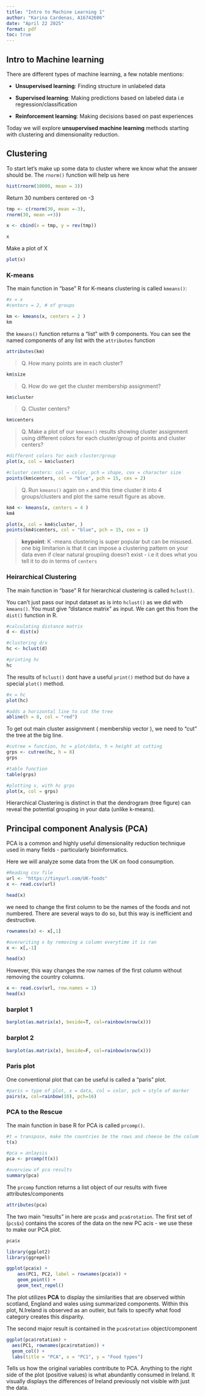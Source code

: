 ```yaml
---
title: "Intro to Machine Learning 1"
author: "Karina Cardenas, A16742606"
date: "April 22 2025"
format: pdf
toc: true 
---
```

## Intro to Machine learning 

There are different types of machine learning, a few notable mentions: 

- **Unsupervised learning**: Finding structure in unlabeled data 

- **Supervised learning**: Making predictions based on labeled data i.e regression/classification 

- **Reinforcement learning**: Making decisions based on past experiences 


Today we will explore **unsupervised machine learning** methods starting with clustering and dimensionality reduction. 

## Clustering

To start let's make up some data to cluster where we know what the answer should be. The `rnorm()` function will help us here 
```r
hist(rnorm(10000, mean = 3))
```

Return 30 numbers centered on -3
```r

tmp <- c(rnorm(30, mean =-3),
rnorm(30, mean =+3))

x <- cbind(x = tmp, y = rev(tmp)) 

x
```
Make a plot of X 
```r
plot(x)
```

### K-means 

The main function in "base" R for K-means clustering is called `kmeans()`: 

```r

#x = x
#centers = 2, # of groups 

km <- kmeans(x, centers = 2 )
km

```

the `kmeans()` function returns a "list" with 9 components. You can see the named components of any list with the `attributes` function 

```r
attributes(km)
```

> Q. How many points are in each cluster? 

```r
km$size
```

> Q. How do we get the cluster membership assignment? 

```r
km$cluster
```

> Q. Cluster centers? 

```r
km$centers
```

> Q. Make a plot of our `kmeans()` results showing cluster assignment using different colors for each cluster/group of points and cluster centers? 

```r
#different colors for each cluster/group 
plot(x, col = km$cluster)

#cluster centers: col = color, pch = shape, cex = character size 
points(km$centers, col = "blue", pch = 15, cex = 2)

```

> Q. Run `kmeans()` again on `x` and this time cluster it into 4 groups/clusters and plot the same result figure as above. 

```r

km4 <- kmeans(x, centers = 4 )
km4

plot(x, col = km4$cluster, )
points(km4$centers, col = "blue", pch = 15, cex = 1)

```
> **keypoint**: K -means clustering is super popular but can be misused. one big limitarion is that it can impose a clustering pattern on your data even if clear natural groupiing doesn't exist - i.e it does what you tell it to do in terms of `centers` 

### Heirarchical Clustering 

The main function in "base" R for hierarchical clustering is called `hclust()`. 

You can't just pass our input dataset as is into `hclust()` as we did with `kmeans()`. You must give "distance matrix" as input. We can get this from the `dist()` function in R. 

```r
#calculating distance matrix 
d <- dist(x)

#clustering d/x
hc <- hclust(d)

#printing hc 
hc
```
The results of `hclust()` dont have a useful `print()` method but do have a special `plot()` method. 

```r
#x = hc 
plot(hc)

#adds a horizontal line to cut the tree
abline(h = 8, col = "red")
```

To get out main cluster assignment ( membership vector ), we need to "cut" the tree at the big line. 

```r
#cutree = function, hc = plot/data, h = height at cutting 
grps <- cutree(hc, h = 8)
grps
```

```r
#table function
table(grps)
```

```r
#plotting x, with hc grps 
plot(x, col = grps)
```

Hierarchical Clustering is distinct in that the dendrogram (tree figure) can reveal the potential grouping in your data (unlike k-means). 

## Principal component Analysis (PCA) 

PCA is a common and highly useful dimensionality reduction technique used in many fields - particularly bioinformatics. 

Here we will analyze some data from the UK on food consumption.

```r
#Reading csv file 
url <- "https://tinyurl.com/UK-foods"
x <- read.csv(url)

head(x)
```
we need to change the first column to be the names of the foods and not numbered. There are several ways to do so, but this way is inefficient and destructive.
```r

rownames(x) <- x[,1]

#overwriting x by removing a column everytime it is ran 
x <- x[,-1]

head(x)
```

However, this way changes the row names of the first column without removing the country columns. 
```r
x <- read.csv(url, row.names = 1)
head(x)
```
### barplot 1

```r
barplot(as.matrix(x), beside=T, col=rainbow(nrow(x)))
```

### barplot 2 

```r
barplot(as.matrix(x), beside=F, col=rainbow(nrow(x)))
```

### Paris plot

One conventional plot that can be useful is called a "paris" plot. 
```r
#paris = type of plot, x = data, col = color, pch = style of marker 
pairs(x, col=rainbow(10), pch=16)
```

### PCA to the Rescue 

The main function in base R for PCA is called `prcomp()`.

```r
#t = transpose, make the countries be the rows and cheese be the columns 
t(x)

#pca = anlaysis 
pca <- prcomp(t(x))

#overview of pca results 
summary(pca)
```

The `prcomp` function returns a list object of our results with fivee attributes/components

```r
attributes(pca)
```
The two main "results" in here are `pca$x` and `pca$rotation`. The first set of (`pcs$x`) contains the scores of the data on the new PC acis - we use these to make our PCA plot. 

```r
pca$x
```

```r
library(ggplot2)
library(ggrepel)

ggplot(pca$x) + 
    aes(PC1, PC2, label = rownames(pca$x)) + 
    geom_point() + 
    geom_text_repel()
```
The plot utilizes **PCA** to display the similarities that are observed within scotland, England and wales using summarized components. Within this plot, N.Ireland is observed as an outleir, but fails to specify what food category creates this disparity. 


The second major result is contained in the `pca$rotation` object/component

```r
ggplot(pca$rotation) + 
  aes(PC1, rownames(pca$rotation)) +
  geom_col() + 
  labs(title = "PCA", x = "PC1", y = "Food types")
```

Tells us how the original variables contribute to PCA. Anything to the right side of the plot (positive values) is what abundantly consumed in Ireland. It visually displays the differences of Ireland previously not visible with just the data.  